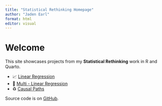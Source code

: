 ```yaml
---
title: "Statistical Rethinking Homepage"
author: "Jaden Earl"
format: html
editor: visual
---
```


# Welcome

This site showcases projects from my **Statistical Rethinking** work in R and Quarto.

-   📈 [Linear Regression](ch4_linear_regression_polished.qmd)\
-   🔀 [Multi - Linear Regression](ch5_multilinear.qmd)\
-   ♻ [Causal Paths](ch6_DAG.qmd)

Source code is on [GitHub](https://github.com/probably-jaden/Statistical-Rethinking).
